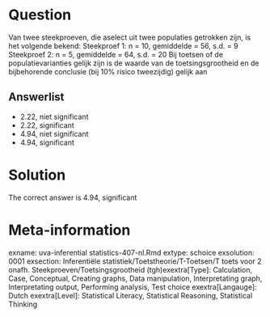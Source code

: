 Question
========

Van twee steekproeven, die aselect uit twee populaties getrokken zijn, is het volgende bekend:
Steekproef 1: n = 10, gemiddelde = 56, s.d. = 9
Steekproef 2: n = 5, gemiddelde = 64, s.d. = 20
Bij toetsen of de populatievarianties gelijk zijn is de waarde van de toetsingsgrootheid en de bijbehorende conclusie (bij 10% risico tweezijdig) gelijk aan 

Answerlist
----------
* 2.22, niet significant
* 2.22, significant
* 4.94, niet significant
* 4.94, significant

Solution
========

The correct answer is  4.94, significant 

Meta-information
================
exname: uva-inferential statistics-407-nl.Rmd 
extype: schoice 
exsolution: 0001 
exsection: Inferentiële statistiek/Toetstheorie/T-Toetsen/T toets voor 2 onafh. Steekproeven/Toetsingsgrootheid (tgh)exextra[Type]: Calculation, Case, Conceptual, Creating graphs, Data manipulation, Interpretating graph, Interpretating output, Performing analysis, Test choice 
exextra[Langauge]: Dutch 
exextra[Level]: Statistical Literacy, Statistical Reasoning, Statistical Thinking 
